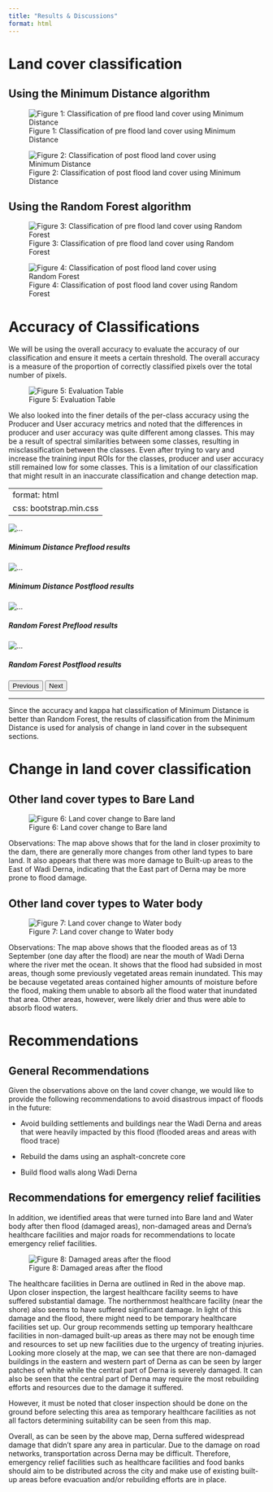 ```yaml
---
title: "Results & Discussions"
format: html
---
```


# Land cover classification

## Using the Minimum Distance algorithm

![Figure 1: Classification of pre flood land cover using Minimum Distance](img/Land_cover_classification_MD_Pre.png)

![Figure 2: Classification of post flood land cover using Minimum Distance](img/Land_cover_classification_MD_Post.png)

## Using the Random Forest algorithm

![Figure 3: Classification of pre flood land cover using Random Forest](img/Land_cover_classification_RF_Pre.png)

![Figure 4: Classification of post flood land cover using Random Forest](img/Land_cover_classification_RF_Post.png)

# Accuracy of Classifications

We will be using the overall accuracy to evaluate the accuracy of our classification and ensure it meets a certain threshold. The overall accuracy is a measure of the proportion of correctly classified pixels over the total number of pixels.

![Figure 5: Evaluation Table](img/evaluation_table.png){fig-align="center"}

We also looked into the finer details of the per-class accuracy using the Producer and User accuracy metrics and noted that the differences in producer and user accuracy was quite different among classes. This may be a result of spectral similarities between some classes, resulting in misclassification between the classes. Even after trying to vary and increase the training input ROIs for the classes, producer and user accuracy still remained low for some classes. This is a limitation of our classification that might result in an inaccurate classification and change detection map. 

---
format: html
css: bootstrap.min.css
---


```{=html}
<div id="carouselExampleIndicators" class="carousel slide">
<div class="carousel-inner">
  
    <div class="carousel-item active">
    <div class="card">
      <img src="img/evaluation_MD_pre.jpg" class="d-block w-100" alt="...">
      <div class="card-body text-center">
        <h5 class="card-title">Minimum Distance Preflood results</h5>
      </div>
    </div>
    </div>
    
    <div class="carousel-item">
    <div class="card">
      <img src="img/evaluation_MD_post.png" class="d-block w-100" alt="...">
      <div class="card-body text-center">
        <h5 class="card-title">Minimum Distance Postflood results</h5>
      </div>
    </div>
    </div>
    
    <div class="carousel-item">
    <div class="card">
      <img src="img/evaluation_RF_pre.jpg" class="d-block w-100" alt="...">
      <div class="card-body text-center">
        <h5 class="card-title">Random Forest Preflood results</h5>
      </div>
    </div>
    </div>
    
    <div class="carousel-item">
    <div class="card">
      <img src="img/evaluation_RF_post.png" class="d-block w-100" alt="...">
      <div class="card-body text-center">
        <h5 class="card-title">Random Forest Postflood results</h5>
      </div>
    </div>
    </div>
    
</div>
  
  <button class="carousel-control-prev" type="button" data-bs-target="#carouselExampleIndicators" data-bs-slide="prev">
    <span class="carousel-control-prev-icon" aria-hidden="true"></span>
    <span class="visually-hidden">Previous</span>
  </button>
  
  <button class="carousel-control-next" type="button" data-bs-target="#carouselExampleIndicators" data-bs-slide="next">
    <span class="carousel-control-next-icon" aria-hidden="true"></span>
    <span class="visually-hidden">Next</span>
  </button>
  
</div>
```

---

Since the accuracy and kappa hat classification of Minimum Distance is better than Random Forest, the results of classification from the Minimum Distance is used for analysis of change in land cover in the subsequent sections.

# Change in land cover classification

## Other land cover types to Bare Land

![Figure 6: Land cover change to Bare land](img/land_cover_change_bare_land.png){fig-align="center"}

Observations: The map above shows that for the land in closer proximity to the dam, there are generally more changes from other land types to bare land. It also appears that there was more damage to Built-up areas to the East of Wadi Derna, indicating that the East part of Derna may be more prone to flood damage.

## Other land cover types to Water body

![Figure 7: Land cover change to Water body](img/land_cover_change_water_body.png){fig-align="center"}

Observations: The map above shows that the flooded areas as of 13 September (one day after the flood) are near the mouth of Wadi Derna where the river met the ocean. It shows that the flood had subsided in most areas, though some previously vegetated areas remain inundated. This may be because vegetated areas contained higher amounts of moisture before the flood, making them unable to absorb all the flood water that inundated that area. Other areas, however, were likely drier and thus were able to absorb flood waters.

# Recommendations

## General Recommendations

Given the observations above on the land cover change, we would like to provide the following recommendations to avoid disastrous impact of floods in the future:

-   Avoid building settlements and buildings near the Wadi Derna and areas that were heavily impacted by this flood (flooded areas and areas with flood trace)

-   Rebuild the dams using an asphalt-concrete core

-   Build flood walls along Wadi Derna

## Recommendations for emergency relief facilities

In addition, we identified areas that were turned into Bare land and Water body after then flood (damaged areas), non-damaged areas and Derna's healthcare facilities and major roads for recommendations to locate emergency relief facilities.

![Figure 8: Damaged areas after the flood](img/land_cover_change_damaged_areas.png){fig-align="center"}

The healthcare facilities in Derna are outlined in Red in the above map. Upon closer inspection, the largest healthcare facility seems to have suffered substantial damage. The northernmost healthcare facility (near the shore) also seems to have suffered significant damage. In light of this damage and the flood, there might need to be temporary healthcare facilities set up. Our group recommends setting up temporary healthcare facilities in non-damaged built-up areas as there may not be enough time and resources to set up new facilities due to the urgency of treating injuries. Looking more closely at the map, we can see that there are non-damaged buildings in the eastern and western part of Derna as can be seen by larger patches of white while the central part of Derna is severely damaged. It can also be seen that the central part of Derna may require the most rebuilding efforts and resources due to the damage it suffered.

However, it must be noted that closer inspection should be done on the ground before selecting this area as temporary healthcare facilities as not all factors determining suitability can be seen from this map.

Overall, as can be seen by the above map, Derna suffered widespread damage that didn't spare any area in particular. Due to the damage on road networks, transportation across Derna may be difficult. Therefore, emergency relief facilities such as healthcare facilities and food banks should aim to be distributed across the city and make use of existing built-up areas before evacuation and/or rebuilding efforts are in place.
